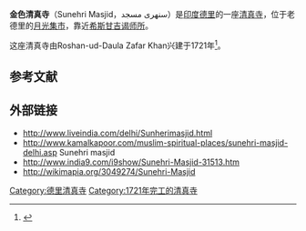 '''金色清真寺'''（Sunehri Masjid，سنهرى مسجد）是[[印度|印度]][[德里|德里]]的一座[[清真寺|清真寺]]，位于老德里的[[月光集市|月光集市]]，靠近[[希斯甘吉谒师所|希斯甘吉谒师所]]。

这座清真寺由Roshan-ud-Daula Zafar Khan兴建于1721年<ref>{{Cite web |url=http://www.india9.com/i9show/Sunehri-Masjid-31513.htm |title=存档副本 |accessdate=2011-06-23 |archive-date=2016-03-04 |archive-url=https://web.archive.org/web/20160304051546/http://www.india9.com/i9show/Sunehri-Masjid-31513.htm |dead-url=no }}</ref>。

==参考文献==
{{reflist|25em}}

== 外部链接 ==

*http://www.liveindia.com/delhi/Sunherimasjid.html {{Wayback|url=http://www.liveindia.com/delhi/Sunherimasjid.html |date=20110617035024 }}
*http://www.kamalkapoor.com/muslim-spiritual-places/sunehri-masjid-delhi.asp {{Wayback|url=http://www.kamalkapoor.com/muslim-spiritual-places/sunehri-masjid-delhi.asp |date=20110713134321 }} Sunehri masjid
*http://www.india9.com/i9show/Sunehri-Masjid-31513.htm {{Wayback|url=http://www.india9.com/i9show/Sunehri-Masjid-31513.htm |date=20160304051546 }}
*http://wikimapia.org/3049274/Sunehri-Masjid {{Wayback|url=http://wikimapia.org/3049274/Sunehri-Masjid |date=20190701083908 }}
{{coord|28|39|21|N|77|13|55|E|region:IN_type:landmark|display=title}}
{{德里地标}}

[[Category:德里清真寺|Category:德里清真寺]]
[[Category:1721年完工的清真寺|Category:1721年完工的清真寺]]